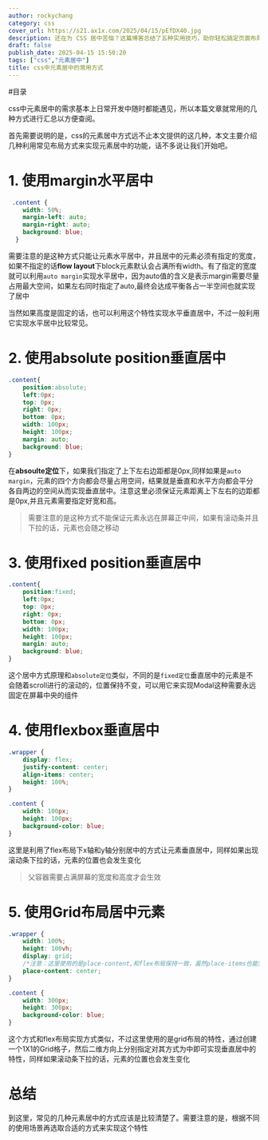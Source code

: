 ```yaml
---
author: rockychang
category: css
cover_url: https://s21.ax1x.com/2025/04/15/pEfDX40.jpg
description: 还在为 CSS 居中苦恼？这篇博客总结了五种实用技巧，助你轻松搞定页面布局！
draft: false
publish_date: 2025-04-15 15:50:20
tags: ["css","元素居中"]
title: css中元素居中的常用方式
---
```


#目录

css中元素居中的需求基本上日常开发中随时都能遇见，所以本篇文章就常用的几种方式进行汇总以方便查阅。

首先需要说明的是，css的元素居中方式远不止本文提供的这几种，本文主要介绍几种利用常见布局方式来实现元素居中的功能，话不多说让我们开始吧。

# 1. 使用margin水平居中

```css
 .content {
    width: 50%;
	margin-left: auto;
	margin-right: auto;
	background: blue;
  }
```

需要注意的是这种方式只能让元素水平居中，并且居中的元素必须有指定的宽度，如果不指定的话**flow layout**下block元素默认会占满所有width。有了指定的宽度就可以利用`auto margin`实现水平居中，因为auto值的含义是表示margin需要尽量占用最大空间，如果左右同时指定了auto,最终会达成平衡各占一半空间也就实现了居中

当然如果高度是固定的话，也可以利用这个特性实现水平垂直居中，不过一般利用它实现水平居中比较常见。

# 2. 使用absolute position垂直居中

```css
.content{
	position:absolute;
	left:0px;
	top: 0px;
	right: 0px;
	bottom: 0px;
	width: 100px;
	height: 100px;
	margin: auto;
	background: blue;
}
```

在**absoulte定位**下，如果我们指定了上下左右边距都是0px,同样如果是`auto margin`，元素的四个方向都会尽量占用空间，结果就是垂直和水平方向都会平分各自两边的空间从而实现垂直居中。注意这里必须保证元素距离上下左右的边距都是0px,并且元素需要指定好宽和高。

> 需要注意的是这种方式不能保证元素永远在屏幕正中间，如果有滚动条并且下拉的话，元素也会随之移动

# 3. 使用fixed position垂直居中

```css
.content{
	position:fixed;
	left:0px;
	top: 0px;
	right: 0px;
	bottom: 0px;
	width: 100px;
	height: 100px;
	margin: auto;
	background: blue;
}
```

这个居中方式原理和`absolute定位`类似，不同的是`fixed定位`垂直居中的元素是不会随着scroll进行的滚动的，位置保持不变，可以用它来实现Modal这种需要永远固定在屏幕中央的组件


# 4. 使用flexbox垂直居中

```css
.wrapper {
	display: flex;
	justify-content: center;
	align-items: center;
	height: 100%;
}

.content {
	width: 100px;
	height: 100px;
	background-color: blue;
}
```

这里是利用了flex布局下x轴和y轴分别居中的方式让元素垂直居中，同样如果出现滚动条下拉的话，元素的位置也会发生变化

> 父容器需要占满屏幕的宽度和高度才会生效

# 5. 使用Grid布局居中元素

```css
.wrapper {
	width: 100%;
	height: 100vh;
	display: grid;
	/*注意：这里使用的是place-content,和flex布局保持一致，虽然place-items也能实现一样的效果*/
	place-content: center;
}

.content {
	width: 300px;
	height: 300px;
	background-color: blue;
}
```

这个方式和flex布局实现方式类似，不过这里使用的是grid布局的特性，通过创建一个1X1的Grid格子，然后二维方向上分别指定对其方式为中即可实现垂直居中的特性，同样如果滚动条下拉的话，元素的位置也会发生变化


# 总结
到这里，常见的几种元素居中的方式应该是比较清楚了。需要注意的是，根据不同的使用场景再选取合适的方式来实现这个特性
